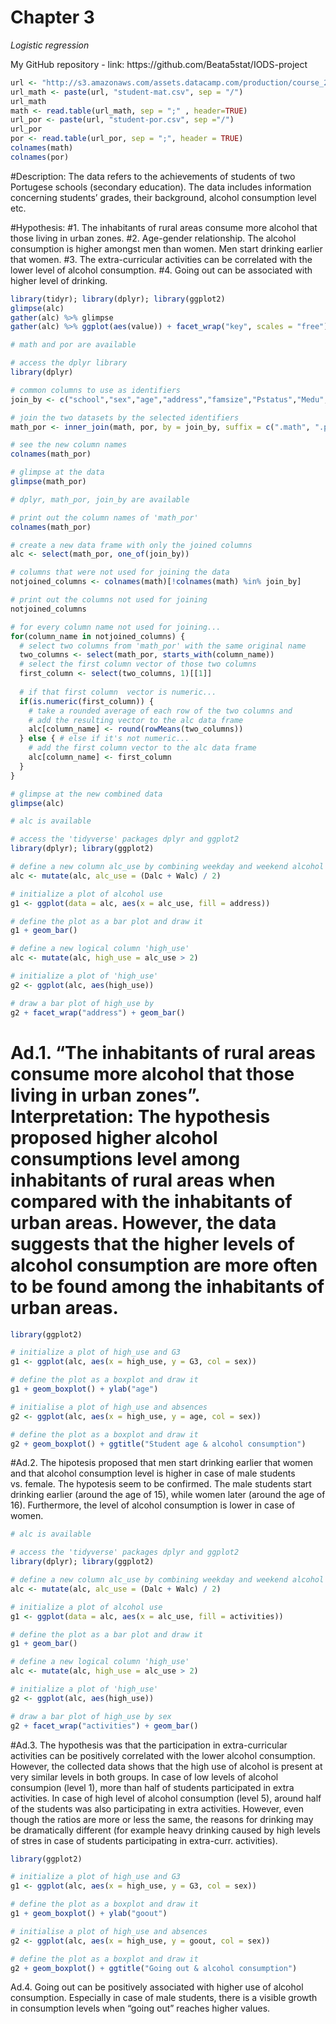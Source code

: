 
# Chapter 3 
*Logistic regression*
  
My GitHub repository - link: https://github.com/Beata5stat/IODS-project

```r
url <- "http://s3.amazonaws.com/assets.datacamp.com/production/course_2218/datasets"
url_math <- paste(url, "student-mat.csv", sep = "/")
url_math
math <- read.table(url_math, sep = ";" , header=TRUE)
url_por <- paste(url, "student-por.csv", sep ="/")
url_por
por <- read.table(url_por, sep = ";", header = TRUE)
colnames(math)
colnames(por)
```

#Description: The data refers to the achievements of students of two Portugese schools (secondary education). The data includes information concerning students' grades, their background, alcohol consumption level etc. 

#Hypothesis: 
#1. The inhabitants of rural areas consume more alcohol that those living in urban zones.
#2. Age-gender relationship. The alcohol consumption is higher amongst men than women. Men start drinking earlier that women.
#3. The extra-curricular activities can be correlated with the lower level of alcohol consumption. 
#4. Going out can be associated with higher level of drinking.

```r

library(tidyr); library(dplyr); library(ggplot2)
glimpse(alc) 
gather(alc) %>% glimpse
gather(alc) %>% ggplot(aes(value)) + facet_wrap("key", scales = "free") + geom_bar()
```


```r
# math and por are available

# access the dplyr library
library(dplyr)

# common columns to use as identifiers
join_by <- c("school","sex","age","address","famsize","Pstatus","Medu","Fedu","Mjob","Fjob","reason","nursery","internet")

# join the two datasets by the selected identifiers
math_por <- inner_join(math, por, by = join_by, suffix = c(".math", ".por"))

# see the new column names
colnames(math_por)

# glimpse at the data
glimpse(math_por)

# dplyr, math_por, join_by are available

# print out the column names of 'math_por'
colnames(math_por)

# create a new data frame with only the joined columns
alc <- select(math_por, one_of(join_by))

# columns that were not used for joining the data
notjoined_columns <- colnames(math)[!colnames(math) %in% join_by]

# print out the columns not used for joining
notjoined_columns

# for every column name not used for joining...
for(column_name in notjoined_columns) {
  # select two columns from 'math_por' with the same original name
  two_columns <- select(math_por, starts_with(column_name))
  # select the first column vector of those two columns
  first_column <- select(two_columns, 1)[[1]]
  
  # if that first column  vector is numeric...
  if(is.numeric(first_column)) {
    # take a rounded average of each row of the two columns and
    # add the resulting vector to the alc data frame
    alc[column_name] <- round(rowMeans(two_columns))
  } else { # else if it's not numeric...
    # add the first column vector to the alc data frame
    alc[column_name] <- first_column
  }
}

# glimpse at the new combined data
glimpse(alc)

# alc is available

# access the 'tidyverse' packages dplyr and ggplot2
library(dplyr); library(ggplot2)

# define a new column alc_use by combining weekday and weekend alcohol use
alc <- mutate(alc, alc_use = (Dalc + Walc) / 2)

# initialize a plot of alcohol use
g1 <- ggplot(data = alc, aes(x = alc_use, fill = address))

# define the plot as a bar plot and draw it
g1 + geom_bar()

# define a new logical column 'high_use'
alc <- mutate(alc, high_use = alc_use > 2)

# initialize a plot of 'high_use'
g2 <- ggplot(alc, aes(high_use))

# draw a bar plot of high_use by
g2 + facet_wrap("address") + geom_bar()
```

# Ad.1.  "The inhabitants of rural areas consume more alcohol that those living in urban zones". Interpretation: The hypothesis proposed higher alcohol consumptions level among inhabitants of rural areas when compared with the inhabitants of urban areas. However, the data suggests that the higher levels of alcohol consumption are more often to be found among the inhabitants of urban areas.


```r

library(ggplot2)

# initialize a plot of high_use and G3
g1 <- ggplot(alc, aes(x = high_use, y = G3, col = sex))

# define the plot as a boxplot and draw it
g1 + geom_boxplot() + ylab("age")

# initialise a plot of high_use and absences
g2 <- ggplot(alc, aes(x = high_use, y = age, col = sex))

# define the plot as a boxplot and draw it
g2 + geom_boxplot() + ggtitle("Student age & alcohol consumption")

```

#Ad.2. The hipotesis proposed that men start drinking earlier that women and that alcohol consumption level is higher in case of male students vs. female. The hypotesis seem to be confirmed. The male students start drinking earlier (around the age of 15), while women later (around the age of 16). Furthermore, the level of alcohol consumption is lower in case of women. 

```r
# alc is available

# access the 'tidyverse' packages dplyr and ggplot2
library(dplyr); library(ggplot2)

# define a new column alc_use by combining weekday and weekend alcohol use
alc <- mutate(alc, alc_use = (Dalc + Walc) / 2)

# initialize a plot of alcohol use
g1 <- ggplot(data = alc, aes(x = alc_use, fill = activities))

# define the plot as a bar plot and draw it
g1 + geom_bar()

# define a new logical column 'high_use'
alc <- mutate(alc, high_use = alc_use > 2)

# initialize a plot of 'high_use'
g2 <- ggplot(alc, aes(high_use))

# draw a bar plot of high_use by sex
g2 + facet_wrap("activities") + geom_bar()
```


#Ad.3. The hypothesis was that the participation in extra-curricular activities can be positively correlated with the lower alcohol consumption. However, the collected data shows that the high use of alcohol is present at very similar levels in both groups. In case of low levels of alcohol consumpion (level 1), more than half of students participated in extra activities. In case of high level of alcohol consumption (level 5), around half of the students was also participating in extra activities. However, even though the ratios are more or less the same, the reasons for drinking may be dramatically different (for example heavy drinking caused by high levels of stres in case of students participating in extra-curr. activities). 

```r
library(ggplot2)

# initialize a plot of high_use and G3
g1 <- ggplot(alc, aes(x = high_use, y = G3, col = sex))

# define the plot as a boxplot and draw it
g1 + geom_boxplot() + ylab("goout")

# initialise a plot of high_use and absences
g2 <- ggplot(alc, aes(x = high_use, y = goout, col = sex))

# define the plot as a boxplot and draw it
g2 + geom_boxplot() + ggtitle("Going out & alcohol consumption")

```

Ad.4. Going out can be positively associated with higher use of alcohol consumption. Especially in case of male students, there is a visible growth in consumption levels when "going out" reaches higher values. 


